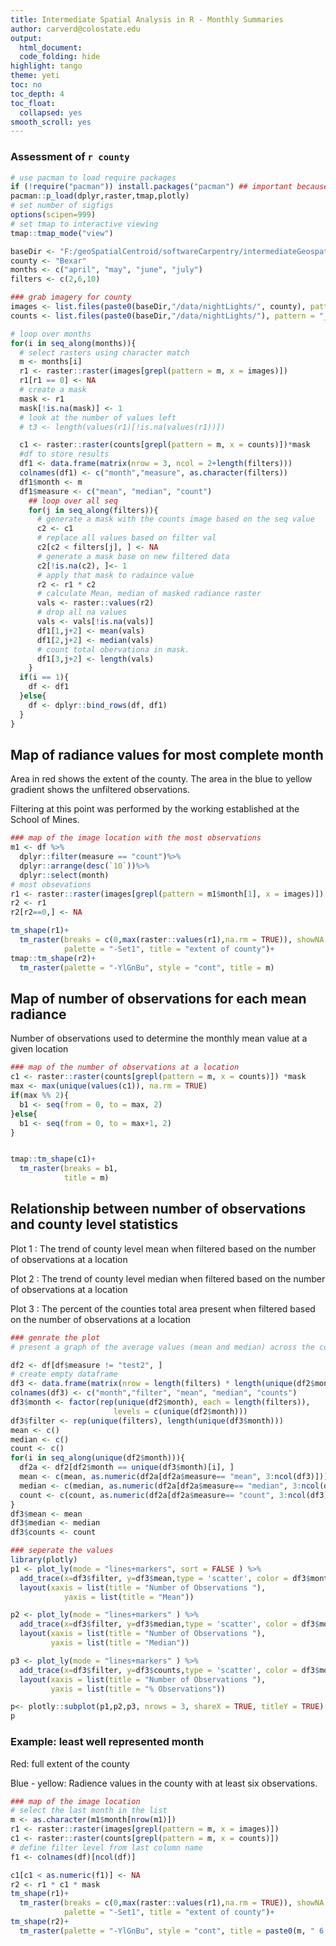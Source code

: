 ```yaml
---
title: Intermediate Spatial Analysis in R - Monthly Summaries
author: carverd@colostate.edu 
output:
  html_document:
  code_folding: hide
highlight: tango
theme: yeti
toc: no
toc_depth: 4
toc_float:
  collapsed: yes
smooth_scroll: yes
---
```


 
### Assessment of `r county`

```r
# use pacman to load require packages 
if (!require("pacman")) install.packages("pacman") ## important because we will be calling this script mulitple times 
pacman::p_load(dplyr,raster,tmap,plotly)
# set number of sigfigs 
options(scipen=999)
# set tmap to interactive viewing 
tmap::tmap_mode("view")

baseDir <- "F:/geoSpatialCentroid/softwareCarpentry/intermediateGeospatialR"
county <- "Bexar"
months <- c("april", "may", "june", "july")
filters <- c(2,6,10)
```

```r

### grab imagery for county 
images <- list.files(paste0(baseDir,"/data/nightLights/", county), pattern = ".tif", full.names = TRUE)
counts <- list.files(paste0(baseDir,"/data/nightLights/"), pattern = "_counts.tif", full.names = TRUE)

# loop over months 
for(i in seq_along(months)){
  # select rasters using character match 
  m <- months[i]
  r1 <- raster::raster(images[grepl(pattern = m, x = images)]) 
  r1[r1 == 0] <- NA
  # create a mask 
  mask <- r1 
  mask[!is.na(mask)] <- 1
  # look at the number of values left
  # t3 <- length(values(r1)[!is.na(values(r1))])

  c1 <- raster::raster(counts[grepl(pattern = m, x = counts)])*mask 
  #df to store results 
  df1 <- data.frame(matrix(nrow = 3, ncol = 2+length(filters)))
  colnames(df1) <- c("month","measure", as.character(filters)) 
  df1$month <- m
  df1$measure <- c("mean", "median", "count")
    ## loop over all seq 
    for(j in seq_along(filters)){
      # generate a mask with the counts image based on the seq value 
      c2 <- c1 
      # replace all values based on filter val
      c2[c2 < filters[j], ] <- NA 
      # generate a mask base on new filtered data 
      c2[!is.na(c2), ]<- 1 
      # apply that mask to radaince value 
      r2 <- r1 * c2 
      # calculate Mean, median of masked radiance raster 
      vals <- raster::values(r2)
      # drop all na values 
      vals <- vals[!is.na(vals)]
      df1[1,j+2] <- mean(vals)
      df1[2,j+2] <- median(vals)
      # count total obervationa in mask. 
      df1[3,j+2] <- length(vals) 
    }
  if(i == 1){
    df <- df1
  }else{
    df <- dplyr::bind_rows(df, df1)
  }
}

```

## Map of radiance values for most complete month 

Area in red shows the extent of the county. 
The area in the blue to yellow gradient shows the unfiltered observations. 

Filtering at this point was performed by the working established at the School of Mines. 

```r
### map of the image location with the most observations 
m1 <- df %>%
  dplyr::filter(measure == "count")%>%
  dplyr::arrange(desc(`10`))%>%
  dplyr::select(month)
# most obsevations 
r1 <- raster::raster(images[grepl(pattern = m1$month[1], x = images)]) 
r2 <- r1 
r2[r2==0,] <- NA

tm_shape(r1)+
  tm_raster(breaks = c(0,max(raster::values(r1),na.rm = TRUE)), showNA = FALSE,
            palette = "-Set1", title = "extent of county")+
tmap::tm_shape(r2)+
  tm_raster(palette = "-YlGnBu", style = "cont", title = m)
```

## Map of number of observations for each mean radiance 

Number of observations used to determine the monthly mean value at a given location

```r
### map of the number of observations at a location 
c1 <- raster::raster(counts[grepl(pattern = m, x = counts)]) *mask
max <- max(unique(values(c1)), na.rm = TRUE)
if(max %% 2){
  b1 <- seq(from = 0, to = max, 2)  
}else{
  b1 <- seq(from = 0, to = max+1, 2)  
}


tmap::tm_shape(c1)+
  tm_raster(breaks = b1, 
            title = m)

```

## Relationship between number of observations and county level statistics 

Plot 1 : The trend of county level mean when filtered based on the number of observations at a location 


Plot 2 : The trend of county level median when filtered based on the number of observations at a location 


Plot 3 : The percent of the counties total area present when filtered based on the number of observations at a location 

```r
### genrate the plot 
# present a graph of the average values (mean and median) across the county with all measures and increasingly highly levels of filtering. 

df2 <- df[df$measure != "test2", ]
# create empty dataframe 
df3 <- data.frame(matrix(nrow = length(filters) * length(unique(df2$month)), ncol = 5))
colnames(df3) <- c("month","filter", "mean", "median", "counts")
df3$month <- factor(rep(unique(df2$month), each = length(filters)), 
                       levels = c(unique(df2$month)))
df3$filter <- rep(unique(filters), length(unique(df3$month)))
mean <- c()
median <- c()
count <- c()
for(i in seq_along(unique(df2$month))){
  df2a <- df2[df2$month == unique(df3$month)[i], ]
  mean <- c(mean, as.numeric(df2a[df2a$measure== "mean", 3:ncol(df3)]))
  median <- c(median, as.numeric(df2a[df2a$measure== "median", 3:ncol(df3)]))
  count <- c(count, as.numeric(df2a[df2a$measure== "count", 3:ncol(df3)]))
}
df3$mean <- mean
df3$median <- median
df3$counts <- count

### seperate the values 
library(plotly)
p1 <- plot_ly(mode = "lines+markers", sort = FALSE ) %>%
  add_trace(x=df3$filter, y=df3$mean,type = 'scatter', color = df3$month, line = list(dash = 'dash', shape= "spline"))%>%
  layout(xaxis = list(title = "Number of Observations "),
            yaxis = list(title = "Mean"))

p2 <- plot_ly(mode = "lines+markers" ) %>%
  add_trace(x=df3$filter, y=df3$median,type = 'scatter', color = df3$month, line = list(dash = 'solid', shape= "spline"), showlegend = FALSE) %>%
  layout(xaxis = list(title = "Number of Observations "),
         yaxis = list(title = "Median"))

p3 <- plot_ly(mode = "lines+markers" ) %>%
  add_trace(x=df3$filter, y=df3$counts,type = 'scatter', color = df3$month, line = list(dash = 'dashdot', shape= "spline"), showlegend = FALSE) %>%
  layout(xaxis = list(title = "Number of Observations "),
         yaxis = list(title = "% Observations"))

p<- plotly::subplot(p1,p2,p3, nrows = 3, shareX = TRUE, titleY = TRUE)
p 

```

### Example: least well represented month 

Red: full extent of the county 

Blue - yellow: Radience values in  the county with at least six observations.  

```r
### map of the image location
# select the last month in the list 
m <- as.character(m1$month[nrow(m1)])
r1 <- raster::raster(images[grepl(pattern = m, x = images)]) 
c1 <- raster::raster(counts[grepl(pattern = m, x = counts)])
# define filter level from last column name
f1 <- colnames(df)[ncol(df)]

c1[c1 < as.numeric(f1)] <- NA
r2 <- r1 * c1 * mask
tm_shape(r1)+
  tm_raster(breaks = c(0,max(raster::values(r1),na.rm = TRUE)), showNA = FALSE,
            palette = "-Set1", title = "extent of county")+
tm_shape(r2)+
  tm_raster(palette = "-YlGnBu", style = "cont", title = paste0(m, " 6 plus observations"))
```

